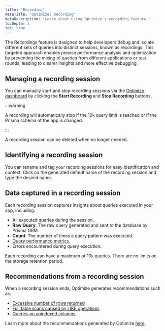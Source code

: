 ```yaml
---
title: 'Recording'
metaTitle: 'Optimize: Recording'
metaDescription: "Learn about using Optimize's recording feature."
tocDepth: 3
toc: true
---
```


<TopBlock>

The Recordings feature is designed to help developers debug and isolate different sets of queries into distinct sessions, known as recordings. This targeted approach enables precise performance analysis and optimization by preventing the mixing of queries from different applications or test rounds, leading to clearer insights and more effective debugging.

</TopBlock>

## Managing a recording session

You can manually start and stop recording sessions via the [Optimize dashboard](https://optimize.prisma.io) by clicking the **Start Recording** and **Stop Recording** buttons.

:::warning

A recording will automatically stop if the 10k query limit is reached or if the Prisma schema of the app is changed.

:::

A recording session can be deleted when no longer needed.

## Identifying a recording session

You can rename and tag your recording sessions for easy identification and context. Click on the generated default name of the recording session and type the desired name.

## Data captured in a recording session

Each recording session captures insights about queries executed in your app, including:
- All executed queries during the session.
- **Raw Query**: The raw query generated and sent to the database by Prisma ORM.
- **Count**: The number of times a query pattern was executed.
- [Query performance metrics](/optimize/performance-metrics).
- Errors encountered during query execution.

Each recording can have a maximum of 10k queries. There are no limits on the storage retention period.

## Recommendations from a recording session

When a recording session ends, Optimize generates recommendations such as:
- [Excessive number of rows returned](/optimize/recommendations#excessive-number-of-rows-returned)
- [Full table scans caused by LIKE operations](/optimize/recommendations#full-table-scans-caused-by-like-operations)
- [Queries on unindexed columns](/optimize/recommendations#queries-on-unindexed-columns)

Learn more about the recommendations generated by Optimize [here](/optimize/recommendations).